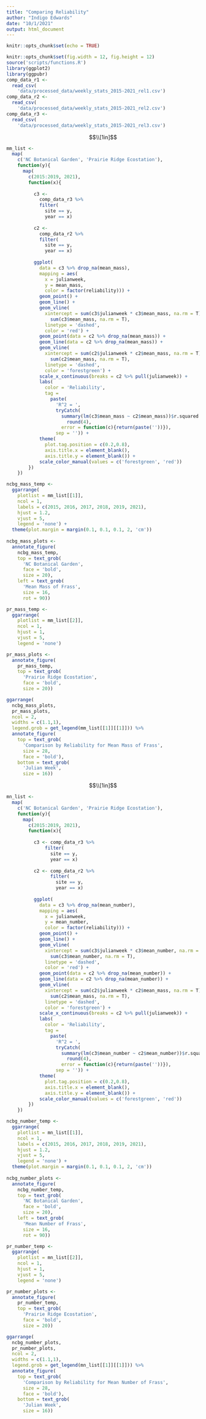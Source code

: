 ```yaml
---
title: "Comparing Reliability"
author: "Indigo Edwards"
date: "10/1/2021"
output: html_document
---
```



```r
knitr::opts_chunk$set(echo = TRUE)

knitr::opts_chunk$set(fig.width = 12, fig.height = 12)
source('scripts/functions.R')
library(ggplot2)
library(ggpubr)
comp_data_r1 <- 
  read_csv(
    'data/processed_data/weekly_stats_2015-2021_rel1.csv')
comp_data_r2 <- 
  read_csv(
    'data/processed_data/weekly_stats_2015-2021_rel2.csv')
comp_data_r3 <- 
  read_csv(
    'data/processed_data/weekly_stats_2015-2021_rel3.csv')
```



$$\\[1in]$$

```r
mm_list <- 
  map(
    c('NC Botanical Garden', 'Prairie Ridge Ecostation'),
    function(y){
      map(
        c(2015:2019, 2021),
        function(x){
          
          c3 <- 
            comp_data_r3 %>% 
            filter(
              site == y,
              year == x)
          
          c2 <- 
            comp_data_r2 %>% 
            filter(
              site == y,
              year == x)
          
          ggplot(
            data = c3 %>% drop_na(mean_mass),
            mapping = aes(
              x = julianweek,
              y = mean_mass,
              color = factor(reliability))) +
            geom_point() +
            geom_line() +
            geom_vline(
              xintercept = sum(c3$julianweek * c3$mean_mass, na.rm = T) /
                sum(c3$mean_mass, na.rm = T),
              linetype = 'dashed',
              color = 'red') +
            geom_point(data = c2 %>% drop_na(mean_mass)) +
            geom_line(data = c2 %>% drop_na(mean_mass)) +
            geom_vline(
              xintercept = sum(c2$julianweek * c2$mean_mass, na.rm = T) /
                sum(c2$mean_mass, na.rm = T),
              linetype = 'dashed',
              color = 'forestgreen') +
            scale_x_continuous(breaks = c2 %>% pull(julianweek)) +
            labs(
              color = 'Reliability',
              tag = 
                paste(
                  'R^2 = ',
                  tryCatch(
                    summary(lm(c3$mean_mass ~ c2$mean_mass))$r.squared %>% 
                      round(4),
                    error = function(c){return(paste(''))}),
                  sep = '')) +
            theme(
              plot.tag.position = c(0.2,0.8),
              axis.title.x = element_blank(),
              axis.title.y = element_blank()) +
            scale_color_manual(values = c('forestgreen', 'red'))
        })
    })

ncbg_mass_temp <- 
  ggarrange(
    plotlist = mm_list[[1]], 
    ncol = 1,
    labels = c(2015, 2016, 2017, 2018, 2019, 2021),
    hjust = 1.2,
    vjust = 5,
    legend = 'none') +
  theme(plot.margin = margin(0.1, 0.1, 0.1, 2, 'cm'))
  
ncbg_mass_plots <- 
  annotate_figure(
    ncbg_mass_temp,
    top = text_grob(
      'NC Botanical Garden',
      face = 'bold',
      size = 20),
    left = text_grob(
      'Mean Mass of Frass',
      size = 16,
      rot = 90))

pr_mass_temp <- 
  ggarrange(
    plotlist = mm_list[[2]], 
    ncol = 1,
    hjust = 1,
    vjust = 5,
    legend = 'none')

pr_mass_plots <- 
  annotate_figure(
    pr_mass_temp,
    top = text_grob(
      'Prairie Ridge Ecostation',
      face = 'bold',
      size = 20))

ggarrange(
  ncbg_mass_plots,
  pr_mass_plots,
  ncol = 2,
  widths = c(1.1,1),
  legend.grob = get_legend(mm_list[[1]][[1]])) %>% 
  annotate_figure(
    top = text_grob(
      'Comparison by Reliability for Mean Mass of Frass',
      size = 28,
      face = 'bold'),
    bottom = text_grob(
      'Julian Week',
      size = 16))
```

$$\\[1in]$$

```r
mn_list <- 
  map(
    c('NC Botanical Garden', 'Prairie Ridge Ecostation'),
    function(y){
      map(
        c(2015:2019, 2021),
        function(x){
          
          c3 <- comp_data_r3 %>% 
              filter(
                site == y,
                year == x)
          
          c2 <- comp_data_r2 %>% 
                filter(
                  site == y,
                  year == x)
          
          ggplot(
            data = c3 %>% drop_na(mean_number),
            mapping = aes(
              x = julianweek,
              y = mean_number,
              color = factor(reliability))) +
            geom_point() +
            geom_line() +
            geom_vline(
              xintercept = sum(c3$julianweek * c3$mean_number, na.rm = T) /
                sum(c3$mean_number, na.rm = T),
              linetype = 'dashed',
              color = 'red') +
            geom_point(data = c2 %>% drop_na(mean_number)) +
            geom_line(data = c2 %>% drop_na(mean_number)) +
            geom_vline(
              xintercept = sum(c2$julianweek * c2$mean_mass, na.rm = T) /
                sum(c2$mean_mass, na.rm = T),
              linetype = 'dashed',
              color = 'forestgreen') +
            scale_x_continuous(breaks = c2 %>% pull(julianweek)) +
            labs(
              color = 'Reliability',
              tag = 
                paste(
                  'R^2 = ',
                  tryCatch(
                    summary(lm(c3$mean_number ~ c2$mean_number))$r.squared %>% 
                      round(4),
                    error = function(c){return(paste(''))}),
                  sep = '')) +
            theme(
              plot.tag.position = c(0.2,0.8),
              axis.title.x = element_blank(),
              axis.title.y = element_blank()) +
            scale_color_manual(values = c('forestgreen', 'red'))
        })
    })

ncbg_number_temp <- 
  ggarrange(
    plotlist = mn_list[[1]], 
    ncol = 1,
    labels = c(2015, 2016, 2017, 2018, 2019, 2021),
    hjust = 1.2,
    vjust = 5,
    legend = 'none') +
  theme(plot.margin = margin(0.1, 0.1, 0.1, 2, 'cm'))
  
ncbg_number_plots <- 
  annotate_figure(
    ncbg_number_temp,
    top = text_grob(
      'NC Botanical Garden',
      face = 'bold',
      size = 20),
    left = text_grob(
      'Mean Number of Frass',
      size = 16,
      rot = 90))

pr_number_temp <- 
  ggarrange(
    plotlist = mn_list[[2]], 
    ncol = 1,
    hjust = 1,
    vjust = 5,
    legend = 'none')

pr_number_plots <- 
  annotate_figure(
    pr_number_temp,
    top = text_grob(
      'Prairie Ridge Ecostation',
      face = 'bold',
      size = 20))

ggarrange(
  ncbg_number_plots,
  pr_number_plots,
  ncol = 2,
  widths = c(1.1,1),
  legend.grob = get_legend(mn_list[[1]][[1]])) %>% 
  annotate_figure(
    top = text_grob(
      'Comparison by Reliability for Mean Number of Frass',
      size = 28,
      face = 'bold'),
    bottom = text_grob(
      'Julian Week',
      size = 16))
```



